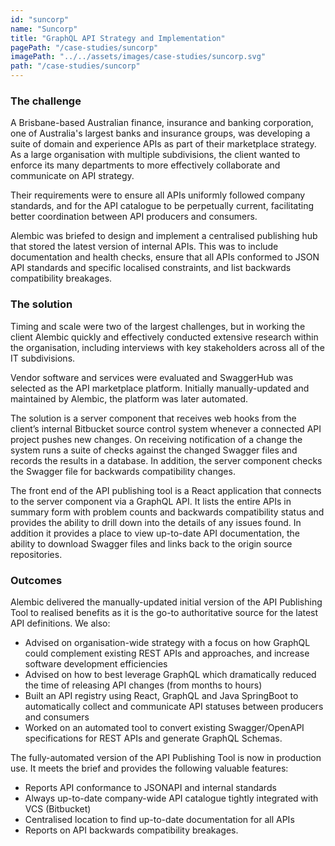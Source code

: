 ```yaml
---
id: "suncorp"
name: "Suncorp"
title: "GraphQL API Strategy and Implementation"
pagePath: "/case-studies/suncorp"
imagePath: "../../assets/images/case-studies/suncorp.svg"
path: "/case-studies/suncorp"
---
```


### The challenge

A Brisbane-based Australian finance, insurance and banking corporation, one of Australia's largest banks and insurance groups, was developing a suite of domain and experience APIs as part of their marketplace strategy. As a large organisation with multiple subdivisions, the client wanted to enforce its many departments to more effectively collaborate and communicate on API strategy.

Their requirements were to ensure all APIs uniformly followed company standards, and for the API catalogue to be perpetually current, facilitating better coordination between API producers and consumers.

Alembic was briefed to design and implement a centralised publishing hub that stored the latest version of internal APIs. This was to include documentation and health checks, ensure that all APIs conformed to JSON API standards and specific localised constraints, and list backwards compatibility breakages.

### The solution

Timing and scale were two of the largest challenges, but in working the client Alembic quickly and effectively conducted extensive research within the organisation, including interviews with key stakeholders across all of the IT subdivisions.

Vendor software and services were evaluated and SwaggerHub was selected as the API marketplace platform. Initially manually-updated and maintained by Alembic, the platform was later automated.

The solution is a server component that receives web hooks from the client’s internal Bitbucket source control system whenever a connected API project pushes new changes. On receiving notification of a change the system runs a suite of checks against the changed Swagger files and records the results in a database. In addition, the server component checks the Swagger file for backwards compatibility changes.

The front end of the API publishing tool is a React application that connects to the server component via a GraphQL API. It lists the entire APIs in summary form with problem counts and backwards compatibility status and provides the ability to drill down into the details of any issues found. In addition it provides a place to view up-to-date API documentation, the ability to download Swagger files and links back to the origin source repositories.

### Outcomes

Alembic delivered the manually-updated initial version of the API Publishing Tool to realised benefits as it is the go-to authoritative source for the latest API definitions. We also:

- Advised on organisation-wide strategy with a focus on how GraphQL could complement existing REST APIs and approaches, and increase software development efficiencies
- Advised on how to best leverage GraphQL which dramatically reduced the time of releasing API changes (from months to hours)
- Built an API registry using React, GraphQL and Java SpringBoot to automatically collect and communicate API statuses between producers and consumers
- Worked on an automated tool to convert existing Swagger/OpenAPI specifications for REST APIs and generate GraphQL Schemas.

The fully-automated version of the API Publishing Tool is now in production use. It meets the brief and provides the following valuable features:

- Reports API conformance to JSONAPI and internal standards
- Always up-to-date company-wide API catalogue tightly integrated with VCS (Bitbucket)
- Centralised location to find up-to-date documentation for all APIs
- Reports on API backwards compatibility breakages.
